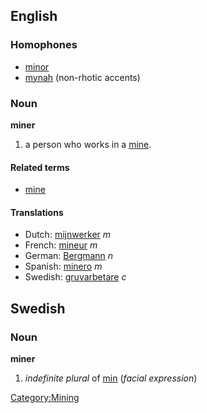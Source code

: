 ==English==
===Homophones===
*[[minor]]
*[[mynah]] (non-rhotic accents)

===Noun===
'''miner'''

# a person who works in a [[mine]].

====Related terms====
*[[mine]]

====Translations====
*Dutch: [[mijnwerker]] ''m''
*French: [[mineur]] ''m''
*German: [[Bergmann]] ''n''
*Spanish: [[minero]] ''m''
*Swedish: [[gruvarbetare]] ''c''

==Swedish==
===Noun===
'''miner'''
#''indefinite plural'' of [[min#Swedish|min]] (''facial expression'')

[[Category:Mining]]